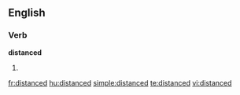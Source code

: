 
==English==

===Verb===
'''distanced'''

# {{past of|[[distance]]}}

[[fr:distanced]]
[[hu:distanced]]
[[simple:distanced]]
[[te:distanced]]
[[vi:distanced]]